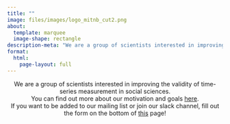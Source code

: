 ```yaml
---
title: ""
image: files/images/logo_mitnb_cut2.png
about: 
  template: marquee
  image-shape: rectangle
description-meta: "We are a group of scientists interested in improving the validity of time-series measurement in social sciences."
format:
  html:
    page-layout: full
---
```




<center>
We are a group of scientists interested in improving the validity of time-series measurement in social sciences. <br> You can find out more about our motivation and goals [here](about/index.qmd). <br> If you want to be added to our mailing list or join our slack channel, fill out the form on the bottom of [this](about/index.qmd) page!

<center>



<!-- Things to list here: -->

<!-- -   Explain homepage content briefly. -->

<!-- -   If you want to get in touch, please do so below. -->

<!-- -   Mention Slack somewhere - not sure how people could join, probably email to Laura? -->

<!-- Sign up for our mailing list here:  -->

<!-- ```{=html} -->

<!-- <div id="mc_embed_shell"> -->

<!--       <link href="//cdn-images.mailchimp.com/embedcode/classic-061523.css" rel="stylesheet" type="text/css"> -->

<!--   <style type="text/css"> -->

<!--         #mc_embed_signup{background:#fff; false;clear:left; font:14px Helvetica,Arial,sans-serif; width: 600px;} -->

<!--         /* Add your own Mailchimp form style overrides in your site stylesheet or in this style block. -->

<!--            We recommend moving this block and the preceding CSS link to the HEAD of your HTML file. */ -->

<!-- </style><style type="text/css"> -->

<!--         #mc-embedded-subscribe-form input[type=checkbox]{display: inline; width: auto;margin-right: 10px;} -->

<!-- #mergeRow-gdpr {margin-top: 20px;} -->

<!-- #mergeRow-gdpr fieldset label {font-weight: normal;} -->

<!-- #mc-embedded-subscribe-form .mc_fieldset{border:none;min-height: 0px;padding-bottom:0px;} -->

<!-- </style> -->

<!-- <div id="mc_embed_signup"> -->

<!--     <form action="https://gmail.us14.list-manage.com/subscribe/post?u=126bdde2c6ee544e51dcc861e&amp;id=2be87653f7&amp;v_id=3086&amp;f_id=00f1aee0f0" method="post" id="mc-embedded-subscribe-form" name="mc-embedded-subscribe-form" class="validate" target="_blank"> -->

<!--         <div id="mc_embed_signup_scroll"><h2>Subscribe</h2> -->

<!--             <div class="indicates-required"><span class="asterisk">*</span> indicates required</div> -->

<!--             <div class="mc-field-group"><label for="mce-EMAIL">Email Address <span class="asterisk">*</span></label><input type="email" name="EMAIL" class="required email" id="mce-EMAIL" required="" value=""></div><div class="mc-field-group"><label for="mce-FNAME">First Name <span class="asterisk">*</span></label><input type="text" name="FNAME" class="required text" id="mce-FNAME" required="" value=""></div><div class="mc-field-group"><label for="mce-LNAME">Last Name <span class="asterisk">*</span></label><input type="text" name="LNAME" class="required text" id="mce-LNAME" required="" value=""></div><div id="mergeRow-gdpr" class="mergeRow gdpr-mergeRow content__gdprBlock mc-field-group"><div class="content__gdpr"><label>Marketing Permissions</label><p>We take your data seriously! Please select all the ways you would like to hear from MITNB:</p><fieldset class="mc_fieldset gdprRequired mc-field-group" name="interestgroup_field"><label class="checkbox subfield" for="gdpr134981"><input type="checkbox" id="gdpr_134981" name="gdpr[134981]" class="gdpr" value="Y"><span>Newsletter</span></label><label class="checkbox subfield" for="gdpr134985"><input type="checkbox" id="gdpr_134985" name="gdpr[134985]" class="gdpr" value="Y"><span>New publications</span></label><label class="checkbox subfield" for="gdpr134989"><input type="checkbox" id="gdpr_134989" name="gdpr[134989]" class="gdpr" value="Y"><span>Events (in the future)</span></label></fieldset><p>You can unsubscribe at any time by clicking the link in the footer of our emails!</p></div><div class="content__gdprLegal"><p>We use Mailchimp as our marketing platform. By clicking below to subscribe, you acknowledge that your information will be transferred to Mailchimp for processing. <a href="https://mailchimp.com/legal/terms">Learn more</a> about Mailchimp's privacy practices.</p></div></div> -->

<!--         <div id="mce-responses" class="clear foot"> -->

<!--             <div class="response" id="mce-error-response" style="display: none;"></div> -->

<!--             <div class="response" id="mce-success-response" style="display: none;"></div> -->

<!--         </div> -->

<!--     <div style="position: absolute; left: -5000px;" aria-hidden="true"> -->

<!--         /* real people should not fill this in and expect good things - do not remove this or risk form bot signups */ -->

<!--         <input type="text" name="b_126bdde2c6ee544e51dcc861e_2be87653f7" tabindex="-1" value=""> -->

<!--     </div> -->

<!--         <div class="optionalParent"> -->

<!--             <div class="clear foot"> -->

<!--                 <input type="submit" name="subscribe" id="mc-embedded-subscribe" class="button" value="Subscribe"> -->

<!--                 <p style="margin: 0px auto;"><a href="http://eepurl.com/ixCq7w" title="Mailchimp - email marketing made easy and fun"><span style="display: inline-block; background-color: transparent; border-radius: 4px;"><img class="refferal_badge" src="https://digitalasset.intuit.com/render/content/dam/intuit/mc-fe/en_us/images/intuit-mc-rewards-text-dark.svg" alt="Intuit Mailchimp" style="width: 220px; height: 40px; display: flex; padding: 2px 0px; justify-content: center; align-items: center;"></span></a></p> -->

<!--             </div> -->

<!--         </div> -->

<!--     </div> -->

<!-- </form> -->

<!-- </div> -->

<!-- <script type="text/javascript" src="//s3.amazonaws.com/downloads.mailchimp.com/js/mc-validate.js"></script><script type="text/javascript">(function($) {window.fnames = new Array(); window.ftypes = new Array();fnames[0]='EMAIL';ftypes[0]='email';fnames[1]='FNAME';ftypes[1]='text';fnames[2]='LNAME';ftypes[2]='text';fnames[3]='ADDRESS';ftypes[3]='address';fnames[4]='PHONE';ftypes[4]='phone';fnames[5]='BIRTHDAY';ftypes[5]='birthday';fnames[6]='MMERGE6';ftypes[6]='text';fnames[7]='MMERGE7';ftypes[7]='dropdown';fnames[8]='MMERGE8';ftypes[8]='text';}(jQuery));var $mcj = jQuery.noConflict(true);</script></div> -->

<!-- ``` -->
